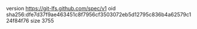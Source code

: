 version https://git-lfs.github.com/spec/v1
oid sha256:dfe7d37f9ae463451c8f7956cf3503072eb5d12795c836b4a62579c124f84f76
size 3755
